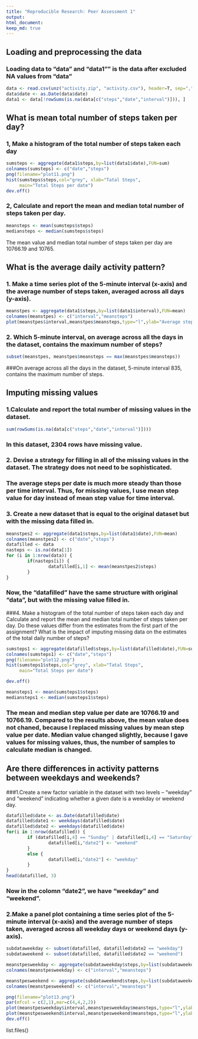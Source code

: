 ```yaml
---
title: "Reproducible Research: Peer Assessment 1"
output: 
html_document:
keep_md: true
---
```



## Loading and preprocessing the data
### Loading data to "data" and "data1"" is the data after excluded NA values from "data"    

```r
data <- read.csv(unz("activity.zip", "activity.csv"), header=T, sep=",")
data$date <- as.Date(data$date)
data1 <- data[!rowSums(is.na(data[c("steps","date","interval")])), ]
```

## What is mean total number of steps taken per day?
### 1, Make a histogram of the total number of steps taken each day

```r
sumsteps <- aggregate(data1$steps,by=list(data1$date),FUN=sum)
colnames(sumsteps) <- c("date","steps")
png(filename="plot11.png")
hist(sumsteps$steps,col="grey", xlab="Tatal Steps",
     main="Total Steps per date")
dev.off()
```

### 2, Calculate and report the mean and median total number of steps taken per day.
```r
meansteps <- mean(sumsteps$steps)
mediansteps <- median(sumsteps$steps)
```
The mean value and median total number of steps taken per day are 10766.19 and 10765.

## What is the average daily activity pattern?
### 1. Make a time series plot of the 5-minute interval (x-axis) and the average number of steps taken, averaged across all days (y-axis).

```r
meanstpes <- aggregate(data1$steps,by=list(data1$interval),FUN=mean)
colnames(meanstpes) <- c("interval","meansteps")
plot(meanstpes$interval,meanstpes$meansteps,type="l",ylab="Average steps", xlab="Time interval")
```
### 2. Which 5-minute interval, on average across all the days in the dataset, contains the maximum number of steps?
```r
subset(meanstpes, meanstpes$meansteps == max(meanstpes$meansteps))
```
###On average across all the days in the dataset, 5-minute interval 835, contains the maximum number of steps.

## Imputing missing values
### 1.Calculate and report the total number of missing values in the dataset.
```r
sum(rowSums(is.na(data[c("steps","date","interval")])))
``` 
### In this dataset, 2304 rows have missing value. 

### 2. Devise a strategy for filling in all of the missing values in the dataset. The strategy does not need to be sophisticated.

### The average steps per date is much more steady than those per time interval. Thus, for missing values, I use mean step value for day instead of mean step value for time interval. 

### 3. Create a new dataset that is equal to the original dataset but with the missing data filled in.
```r
meanstpes2 <- aggregate(data1$steps,by=list(data1$date),FUN=mean)
colnames(meanstpes2) <- c("date","steps")
datafilled <- data
nasteps <- is.na(data[1])
for (i in 1:nrow(data)) {
        if(nasteps[i]) {
                datafilled[i,1] <- mean(meanstpes2$steps) 
        }
}
``` 

### Now, the "datafilled" have the same structure with original "data", but with the missing value filled in. 
###4. Make a histogram of the total number of steps taken each day and Calculate and report the mean and median total number of steps taken per day. Do these values differ from the estimates from the first part of the assignment? What is the impact of imputing missing data on the estimates of the total daily number of steps?
```r
sumsteps1 <- aggregate(datafilled$steps,by=list(datafilled$date),FUN=sum)
colnames(sumsteps1) <- c("date","steps")
png(filename="plot12.png")
hist(sumsteps1$steps,col="grey", xlab="Tatal Steps",
     main="Total Steps per date")

dev.off()
```

```r
meansteps1 <- mean(sumsteps1$steps)
mediansteps1 <- median(sumsteps1$steps)
```
### The mean and median step value per date are 10766.19 and 10766.19. Compared to the results above, the mean value does not chaned, because I replaced missing values by mean step value per date. Median value changed slightly, because I gave values for missing values, thus, the number of samples to calculate median is changed. 

## Are there differences in activity patterns between weekdays and weekends?
###1.Create a new factor variable in the dataset with two levels – “weekday” and “weekend” indicating whether a given date is a weekday or weekend day.
```r
datafilled$date <- as.Date(datafilled$date)
datafilled$date1 <- weekdays(datafilled$date)
datafilled$date2 <- weekdays(datafilled$date)
for(i in 1:nrow(datafilled)) {
        if (datafilled[i,4] == "Sunday" | datafilled[i,4] == "Saturday") {
                datafilled[i,"date2"] <- "weekend"    
        }
        else {
                datafilled[i,"date2"] <- "weekday" 
        }
}
head(datafilled, 3)
```
### Now in the colomn "date2", we have "weekday" and "weekend".
### 2.Make a panel plot containing a time series plot of the 5-minute interval (x-axis) and the average number of steps taken, averaged across all weekday days or weekend days (y-axis). 
```r
subdataweekday <- subset(datafilled, datafilled$date2 == "weekday")
subdataweekend <- subset(datafilled, datafilled$date2 == "weekend")

meanstpesweekday <- aggregate(subdataweekday$steps,by=list(subdataweekday$interval),FUN=mean)
colnames(meanstpesweekday) <- c("interval","meansteps")

meanstpesweekend <- aggregate(subdataweekend$steps,by=list(subdataweekend$interval),FUN=mean)
colnames(meanstpesweekend) <- c("interval","meansteps")
```

```r
png(filename="plot13.png")
par(mfcol = c(2,1),mar=c(4,4,2,2))
plot(meanstpesweekday$interval,meanstpesweekday$meansteps,type="l",ylab="Numbers of steps", xlab="Time interval",main="weekday")
plot(meanstpesweekend$interval,meanstpesweekend$meansteps,type="l",ylab=" Number of steps", xlab="Time interval",main="weekend")
dev.off()
```
list.files()
